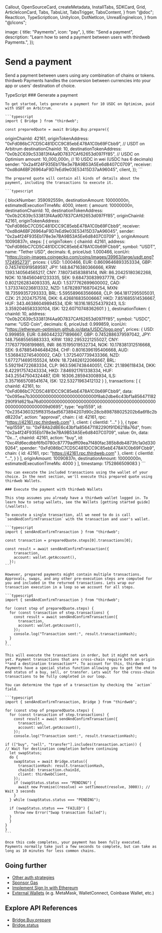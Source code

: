   Callout,
  OpenSourceCard,
  createMetadata,
  InstallTabs,
  SDKCard,
  Grid,
  ArticleIconCard,
  Tabs,
  TabsList,
  TabsTrigger,
  TabsContent,
} from "@doc";
  ReactIcon,
  TypeScriptIcon,
  UnityIcon,
  DotNetIcon,
  UnrealEngineIcon,
} from "@/icons";

  image: {
    title: "Payments",
    icon: "pay",
  },
  title: "Send a payment",
  description: "Learn how to send a payment between users with thirdweb Payments.",
});

# Send a payment

Send a payment between users using any combination of chains or tokens. thirdweb Payments handles the conversion between currencies into your app or users' destination of choice.

<Tabs defaultValue="typescript">
  <TabsList>
    <TabsTrigger value="typescript" className="flex items-center gap-2 [&>p]:mb-0">
      <TypeScriptIcon className="w-4 h-4 mr-2" />
      TypeScript
    </TabsTrigger>
  </TabsList>

  <TabsContent value="typescript">
    ### Generate a payment

    To get started, lets generate a payment for 10 USDC on Optimism, paid with USDT on Arbitrum.

    ```typescript
    import { Bridge } from "thirdweb";
    
    const preparedQuote = await Bridge.Buy.prepare({
  originChainId: 42161,
  originTokenAddress: "0xFd086bC7CD5C481DCC9C85ebE478A1C0b69FCbb9", // USDT on Arbitrum
  destinationChainId: 10,
  destinationTokenAddress: "0x0b2C639c533813f4Aa9D7837CAf62653d097Ff85", // USDC on Optimism
  amount: 10_000_000n, // 10 USDC in wei (USDC has 6 decimals)
  sender: "0x2a4f24F935Eb178e3e7BA9B53A5Ee6d8407C0709",
  receiver: "0xd8dA6BF26964aF9D7eEd9e03E53415D37aA96045",
  client,
});
    ```

    The prepared quote will contain all kinds of details about the payment, including the transactions to execute it.

    ```typescript
{
  blockNumber: 359092559n,
  destinationAmount: 10000000n,
  estimatedExecutionTimeMs: 4000,
  intent: {
    amount: 10000000n,
    destinationChainId: 10,
    destinationTokenAddress: "0x0b2C639c533813f4Aa9D7837CAf62653d097Ff85",
    originChainId: 42161,
    originTokenAddress: "0xFd086bC7CD5C481DCC9C85ebE478A1C0b69FCbb9",
    receiver: "0xd8dA6BF26964aF9D7eEd9e03E53415D37aA96045",
    sender: "0x2a4f24F935Eb178e3e7BA9B53A5Ee6d8407C0709"
  },
  originAmount: 10090837n,
  steps: [
    {
      originToken: {
        chainId: 42161,
        address: "0xFd086bC7CD5C481DCC9C85ebE478A1C0b69FCbb9",
        symbol: "USDT",
        name: "Tether USD",
        decimals: 6,
        priceUsd: 1.000466,
        iconUri: "https://coin-images.coingecko.com/coins/images/39963/large/usdt.png?1724952731",
        prices: {
          USD: 1.000466,
          EUR: 0.8609646893353334,
          GBP: 0.7457410919589597,
          JPY: 148.84716380366666,
          KRW: 1393.140564565217,
          CNY: 7.180734583881414,
          INR: 86.20425180362268,
          NOK: 10.184560461233335,
          SEK: 9.684730839937778,
          CHF: 0.8021262834093335,
          AUD: 1.5377762699600002,
          CAD: 1.3733740236813332,
          NZD: 1.6782897168704254,
          MXN: 18.73599357293333,
          BRL: 5.595589663566668,
          CLP: 964.1817295505031,
          CZK: 21.2024757516,
          DKK: 6.426816835006667,
          HKD: 7.851685514536667,
          HUF: 343.46386049894534,
          IDR: 16316.185254379243,
          ILS: 3.3592046583330104,
          ISK: 122.60710748362601
        }
      },
      destinationToken: {
        chainId: 10,
        address: "0x0b2C639c533813f4Aa9D7837CAf62653d097Ff85",
        symbol: "USDC",
        name: "USD Coin",
        decimals: 6,
        priceUsd: 0.999859,
        iconUri: "https://ethereum-optimism.github.io/data/USDC/logo.png",
        prices: {
          USD: 0.999859,
          EUR: 0.8604423271896667,
          GBP: 0.7452886379597042,
          JPY: 148.75685565883333,
          KRW: 1392.2953221255027,
          CNY: 7.176377908199865,
          INR: 86.15195019532734,
          NOK: 10.178381312516668,
          SEK: 9.678854946484284,
          CHF: 0.8016396195406668,
          AUD: 1.5368432745400002,
          CAD: 1.3725407739433366,
          NZD: 1.6772714695155524,
          MXN: 18.724626122066667,
          BRL: 5.592194722683334,
          CLP: 963.5967438440051,
          CZK: 21.1896118434,
          DKK: 6.422917574243334,
          HKD: 7.846921761338334,
          HUF: 343.25547504324487,
          IDR: 16306.285943008934,
          ILS: 3.3571665708541674,
          ISK: 122.53271963412132
        }
      },
      transactions: [
        {
          chainId: 42161,
          to: "0xFd086bC7CD5C481DCC9C85ebE478A1C0b69FCbb9",
          data: "0x095ea7b3000000000000000000000000f8ab2dbe6c43bf1a856471182290f91d621ba76d00000000000000000000000000000000000000000000000000000000009d0695",
          type: "eip1559",
          id: "0x2354360325ff8315dad5673894207d90c28cb898788025202b6a6f8c2bd8220a",
          action: "approval",
          chain: {
            id: 42161,
            rpc: "https://42161.rpc.thirdweb.com"
          },
          client: {
            clientId: "..."
          }
        },
        {
          type: "eip1559",
          to: "0xF8Ab2dBE6c43bf1a856471182290f91D621Ba76d",
          from: "0x2a4f24F935Eb178e3e7BA9B53A5Ee6d8407C0709",
          value: 0n,
          data: "0x...",
          chainId: 42161,
          action: "buy",
          id: "0xc4fd6ecdbbf6fb0780c87779adff09ea7f480fac385b8db4873fc1a0d3309264",
          spender: "0xFd086bC7CD5C481DCC9C85ebE478A1C0b69FCbb9",
          chain: {
            id: 42161,
            rpc: "https://42161.rpc.thirdweb.com"
          },
          client: {
            clientId: "...",
          }
        }
      ],
      originAmount: 10090837n,
      destinationAmount: 10000000n,
      estimatedExecutionTimeMs: 4000
    }
  ],
  timestamp: 1752866509083
}
    ```

    You can execute the included transactions using the wallet of your choice. In the next section, we'll execute this prepared quote using thirdweb Wallets.

    ### Execute the payment with thirdweb Wallets

    This step assumes you already have a thirdweb wallet logged in. To learn how to setup wallets, see the Wallets [getting started guide](/wallets).

    To execute a single transaction, all we need to do is call `sendAndConfirmTransaction` with the transaction and user's wallet.

    ```typescript
    import { sendAndConfirmTransaction } from "thirdweb";

    const transaction = preparedQuote.steps[0].transactions[0];

    const result = await sendAndConfirmTransaction({
        transaction,
        account: wallet.getAccount(),
      });
    ```

    However, prepared payments might contain multiple transactions. Approvals, swaps, and any other pre-execution steps are computed for you and included in the returned transactions. Lets wrap our transaction execution in a loop so we account for all steps.

    ```typescript
    import { sendAndConfirmTransaction } from "thirdweb";

    for (const step of preparedQuote.steps) {
      for (const transaction of step.transactions) {
        const result = await sendAndConfirmTransaction({
          transaction,
          account: wallet.getAccount(),
        });
        console.log("Transaction sent:", result.transactionHash);
      }
    }
    ```

    This will execute the transactions in order, but it might not work yet. Payment transactions that are cross-chain require both an origin **and a destination transaction**. To account for this, thirdweb Payments have a special status function allowing you to get the end to end status of a buy, sell, or transfer. Lets wait for the cross-chain transactions to be fully completed in our loop.

    You can determine the type of a transaction by checking the `action` field.

    ```typescript
    import { sendAndConfirmTransaction, Bridge } from "thirdweb";

    for (const step of preparedQuote.steps) {
      for (const transaction of step.transactions) {
        const result = await sendAndConfirmTransaction({
          transaction,
          account: wallet.getAccount(),
        });
        console.log("Transaction sent:", result.transactionHash);

    if (["buy", "sell", "transfer"].includes(transaction.action)) {
    // Wait for destination completion before continuing
      let swapStatus;
      do {
        swapStatus = await Bridge.status({
          transactionHash: result.transactionHash,
          chainId: transaction.chainId,
          client: thirdwebClient,
        });
        if (swapStatus.status === "PENDING") {
          await new Promise((resolve) => setTimeout(resolve, 3000)); // Wait 3 seconds
        }
      } while (swapStatus.status === "PENDING");
 
      if (swapStatus.status === "FAILED") {
        throw new Error("Swap transaction failed");
      }
      }
    }
    }
    ```

    Once this code completes, your payment has been fully executed. Payments normally take just a few seconds to complete, but can take as long as 10 minutes for less common chains.


  </TabsContent>
</Tabs>

## Going further

- [Other auth strategies](/connect/wallet/sign-in-methods/configure)
- [Sponsor Gas](/connect/account-abstraction/overview)
- [Implement Sign In with Ethereum](/connect/auth)
- [External Wallets](/connect/wallet/sign-in-methods/external-wallets) (e.g. MetaMask, WalletConnect, Coinbase Wallet, etc.)

## Explore API References

- [Bridge.Buy.prepare](/references/typescript/v5/buy/prepare)
- [Bridge.status](/references/typescript/v5/status)


